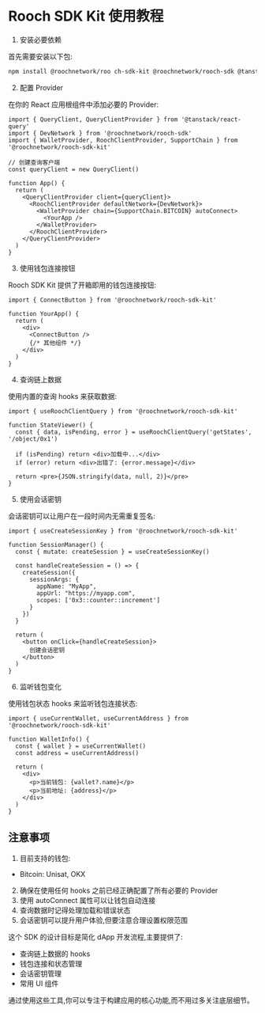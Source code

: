 # Rooch SDK Kit 使用教程

1. 安装必要依赖

首先需要安装以下包:

```bash
npm install @roochnetwork/roo ch-sdk-kit @roochnetwork/rooch-sdk @tanstack/react-query
```

2. 配置 Provider 

在你的 React 应用根组件中添加必要的 Provider:

```tsx
import { QueryClient, QueryClientProvider } from '@tanstack/react-query'
import { DevNetwork } from '@roochnetwork/rooch-sdk'
import { WalletProvider, RoochClientProvider, SupportChain } from '@roochnetwork/rooch-sdk-kit'

// 创建查询客户端
const queryClient = new QueryClient()

function App() {
  return (
    <QueryClientProvider client={queryClient}>
      <RoochClientProvider defaultNetwork={DevNetwork}>
        <WalletProvider chain={SupportChain.BITCOIN} autoConnect>
          <YourApp />
        </WalletProvider>
      </RoochClientProvider>
    </QueryClientProvider>
  )
}
```

3. 使用钱包连接按钮

Rooch SDK Kit 提供了开箱即用的钱包连接按钮:

```tsx
import { ConnectButton } from '@roochnetwork/rooch-sdk-kit'

function YourApp() {
  return (
    <div>
      <ConnectButton />
      {/* 其他组件 */}
    </div>
  )
}
```

4. 查询链上数据

使用内置的查询 hooks 来获取数据:

```tsx
import { useRoochClientQuery } from '@roochnetwork/rooch-sdk-kit'

function StateViewer() {
  const { data, isPending, error } = useRoochClientQuery('getStates', '/object/0x1')

  if (isPending) return <div>加载中...</div>
  if (error) return <div>出错了: {error.message}</div>

  return <pre>{JSON.stringify(data, null, 2)}</pre>
}
```

5. 使用会话密钥

会话密钥可以让用户在一段时间内无需重复签名:

```tsx
import { useCreateSessionKey } from '@roochnetwork/rooch-sdk-kit'

function SessionManager() {
  const { mutate: createSession } = useCreateSessionKey()

  const handleCreateSession = () => {
    createSession({
      sessionArgs: {
        appName: "MyApp",
        appUrl: "https://myapp.com",
        scopes: ['0x3::counter::increment']
      }
    })
  }

  return (
    <button onClick={handleCreateSession}>
      创建会话密钥
    </button>
  )
}
```

6. 监听钱包变化

使用钱包状态 hooks 来监听钱包连接状态:

```tsx
import { useCurrentWallet, useCurrentAddress } from '@roochnetwork/rooch-sdk-kit'

function WalletInfo() {
  const { wallet } = useCurrentWallet()
  const address = useCurrentAddress()

  return (
    <div>
      <p>当前钱包: {wallet?.name}</p>
      <p>当前地址: {address}</p>
    </div>
  )
}
```

## 注意事项

1. 目前支持的钱包:

- Bitcoin: Unisat, OKX

2. 确保在使用任何 hooks 之前已经正确配置了所有必要的 Provider
3. 使用 autoConnect 属性可以让钱包自动连接
4. 查询数据时记得处理加载和错误状态
5. 会话密钥可以提升用户体验,但要注意合理设置权限范围

这个 SDK 的设计目标是简化 dApp 开发流程,主要提供了:

- 查询链上数据的 hooks
- 钱包连接和状态管理
- 会话密钥管理
- 常用 UI 组件

通过使用这些工具,你可以专注于构建应用的核心功能,而不用过多关注底层细节。